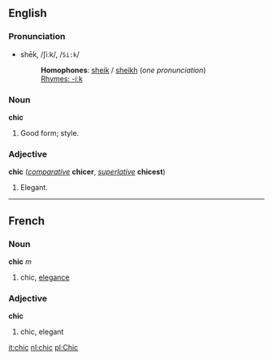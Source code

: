 ==English==
===Pronunciation===
*shēk, /ʃiːk/, /<tt>Si:k</tt>/
*:'''Homophones''': [[sheik]] / [[sheikh]] (''one pronunciation'')
*:[[Rhymes:English:-iːk|Rhymes: -iːk]]

===Noun===
'''chic'''

#Good form; style.

===Adjective===
'''chic''' (''[[comparative]]'' '''chicer''', ''[[superlative]]'' '''chicest''')

#Elegant.

----
==French==
===Noun===
'''chic''' ''m''

#chic, [[elegance]]

===Adjective===
'''chic'''

#chic, elegant

[[it:chic]]
[[nl:chic]]
[[pl:Chic]]